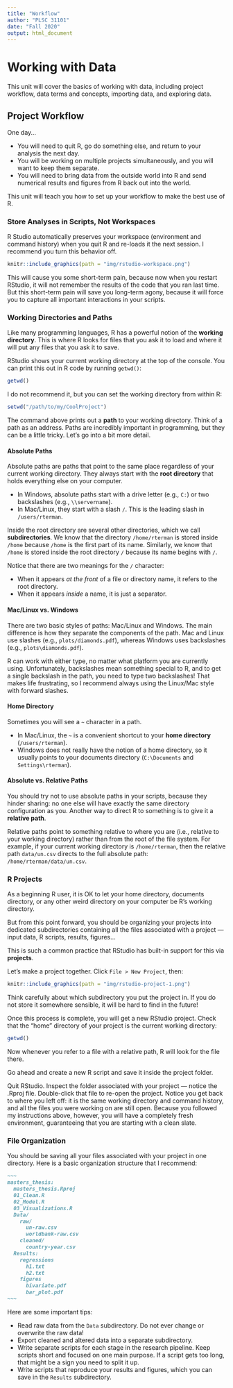 ```yaml
---
title: "Workflow"
author: "PLSC 31101"
date: "Fall 2020"
output: html_document
---
```


# Working with Data

This unit will cover the basics of working with data, including project workflow, data terms and concepts, importing data, and exploring data.

## Project Workflow

One day... 

* You will need to quit R, go do something else, and return to your analysis the next day. 
* You will be working on multiple projects simultaneously, and you will want to keep them separate.
* You will need to bring data from the outside world into R and send numerical results and figures from R back out into the world. 

This unit will teach you how to set up your workflow to make the best use of R.

### Store Analyses in Scripts, Not Workspaces

R Studio automatically preserves your workspace (environment and command history) when you quit R and re-loads it the next session. I recommend you turn this behavior off.

```r
knitr::include_graphics(path = "img/rstudio-workspace.png")
```

This will cause you some short-term pain, because now when you restart RStudio, it will not remember the results of the code that you ran last time. But this short-term pain will save you long-term agony, because it will force you to capture all important interactions in your scripts. 

### Working Directories and Paths

Like many programming languages, R has a powerful notion of the **working directory**. This is where R looks for files that you ask it to load and where it will put any files that you ask it to save.

RStudio shows your current working directory at the top of the console. You can print this out in R code by running `getwd()`:

```r
getwd()
```

I do not recommend it, but you can set the working directory from within R:

```r
setwd("/path/to/my/CoolProject")
```

The command above prints out a **path** to your working directory. Think of a path as an address. Paths are incredibly important in programming, but they can be a little tricky. Let's go into a bit more detail. 

#### Absolute Paths {-}

Absolute paths are paths that point to the same place regardless of your current working directory. They always start with the **root directory** that holds everything else on your computer.

* In Windows, absolute paths start with a drive letter (e.g., `C:`) or two backslashes (e.g., `\\servername`). 
* In Mac/Linux, they start with a slash `/`. This is the leading slash in `/users/rterman`. 

Inside the root directory are several other directories, which we call **subdirectories**. We know that the directory `/home/rterman` is stored inside `/home` because `/home` is the first part of its name. Similarly, we know that `/home` is stored inside the root directory `/` because its name begins with `/`.

Notice that there are two meanings for the `/` character:

* When it appears *at the front* of a file or directory name, it refers to the root directory.
* When it appears *inside* a name, it is just a separator.

#### Mac/Linux vs. Windows  {-}

There are two basic styles of paths: Mac/Linux and Windows. The main difference is how they separate the components of the path. Mac and Linux use slashes (e.g., `plots/diamonds.pdf`), whereas Windows uses backslashes (e.g., `plots\diamonds.pdf`). 

R can work with either type, no matter what platform you are currently using. Unfortunately, backslashes mean something special to R, and to get a single backslash in the path, you need to type two backslashes! That makes life frustrating, so I recommend always using the Linux/Mac style with forward slashes.

#### Home Directory {-}

Sometimes you will see a `~` character in a path. 

* In Mac/Linux, the `~` is a convenient shortcut to your **home directory** (`/users/rterman`). 
* Windows does not really have the notion of a home directory, so it usually points to your documents directory (`C:\Documents` and `Settings\rterman`).

#### Absolute vs. Relative Paths {-}

You should try not to use absolute paths in your scripts, because they hinder sharing: no one else will have exactly the same directory configuration as you. Another way to direct R to something is to give it a **relative path**.

Relative paths point to something relative to where you are (i.e., relative to your working directory) rather than from the root of the file system. For example, if your current working directory is `/home/rterman`, then the relative path `data/un.csv` directs to the full absolute path: `/home/rterman/data/un.csv`.

### R Projects

As a beginning R user, it is OK to let your home directory, documents directory, or any other weird directory on your computer be R's working directory.

But from this point forward, you should be organizing your projects into dedicated subdirectories containing all the files associated with a project — input data, R scripts, results, figures...

This is such a common practice that RStudio has built-in support for this via **projects**.

Let's make a project together. Click `File > New Project`, then:

```r
knitr::include_graphics(path = "img/rstudio-project-1.png")
```

Think carefully about which subdirectory you put the project in. If you do not store it somewhere sensible, it will be hard to find in the future!

Once this process is complete, you will get a new RStudio project. Check that the "home" directory of your project is the current working directory:

```r
getwd()
```

Now whenever you refer to a file with a relative path, R will look for the file there.

Go ahead and create a new R script and save it inside the project folder. 

Quit RStudio. Inspect the folder associated with your project — notice the .Rproj file. Double-click that file to re-open the project. Notice you get back to where you left off: it is the same working directory and command history, and all the files you were working on are still open. Because you followed my instructions above, however, you will have a completely fresh environment, guaranteeing that you are starting with a clean slate.

### File Organization

You should be saving all your files associated with your project in one directory. Here is a basic organization structure that I recommend:

```md
~~~
masters_thesis:
  masters_thesis.Rproj
  01_Clean.R
  02_Model.R
  03_Visualizations.R
  Data/
    raw/
      un-raw.csv
      worldbank-raw.csv
    cleaned/
      country-year.csv
  Results:
    regressions
      h1.txt
      h2.txt
    figures
      bivariate.pdf
      bar_plot.pdf
~~~
```

Here are some important tips:

* Read raw data from the `Data` subdirectory. Do not ever change or overwrite the raw data!
* Export cleaned and altered data into a separate subdirectory.
* Write separate scripts for each stage in the research pipeline. Keep scripts short and focused on one main purpose. If a script gets too long, that might be a sign you need to split it up.
* Write scripts that reproduce your results and figures, which you can save in the `Results` subdirectory.

